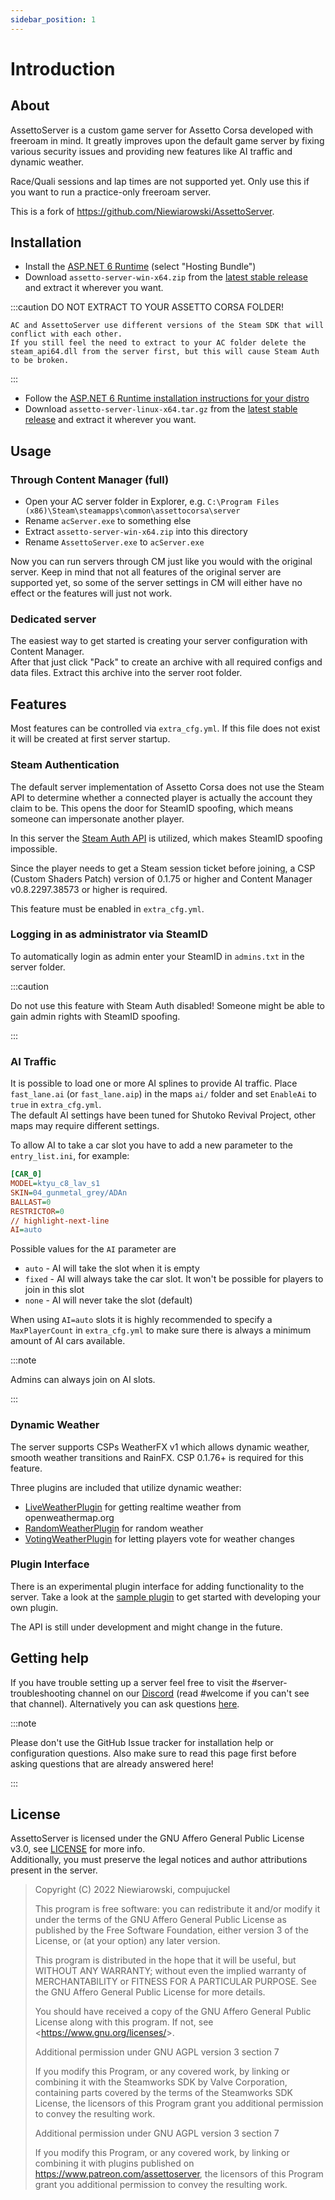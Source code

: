 ```yaml
---
sidebar_position: 1
---
```


# Introduction

## About
AssettoServer is a custom game server for Assetto Corsa developed with freeroam in mind. It greatly improves upon the default game server by fixing various security issues and providing new features like AI traffic and dynamic weather.

Race/Quali sessions and lap times are not supported yet. Only use this if you want to run a practice-only freeroam server.

This is a fork of https://github.com/Niewiarowski/AssettoServer.

## Installation

<Tabs>
<TabItem value="windows" label="Windows" default>

  * Install the [ASP.NET 6 Runtime](https://dotnet.microsoft.com/en-us/download/dotnet/6.0/runtime) (select "Hosting Bundle")
  * Download `assetto-server-win-x64.zip` from the [latest stable release](https://github.com/compujuckel/AssettoServer/releases/latest) and extract it wherever you want.  

  :::caution DO NOT EXTRACT TO YOUR ASSETTO CORSA FOLDER!

    AC and AssettoServer use different versions of the Steam SDK that will conflict with each other.
    If you still feel the need to extract to your AC folder delete the steam_api64.dll from the server first, but this will cause Steam Auth to be broken.
  
  :::

</TabItem>
<TabItem value="linux" label="Linux">

  * Follow the [ASP.NET 6 Runtime installation instructions for your distro](https://docs.microsoft.com/en-us/dotnet/core/install/linux)
  * Download `assetto-server-linux-x64.tar.gz` from the [latest stable release](https://github.com/compujuckel/AssettoServer/releases/latest) and extract it wherever you want.

</TabItem>
</Tabs>

## Usage

### Through Content Manager (full)

* Open your AC server folder in Explorer, e.g. `C:\Program Files (x86)\Steam\steamapps\common\assettocorsa\server`
* Rename `acServer.exe` to something else
* Extract `assetto-server-win-x64.zip` into this directory
* Rename `AssettoServer.exe` to `acServer.exe`

Now you can run servers through CM just like you would with the original server. Keep in mind that not all features of the original server are supported yet, so some of the server settings in CM will either have no effect or the features will just not work.

### Dedicated server

The easiest way to get started is creating your server configuration with Content Manager.  
After that just click "Pack" to create an archive with all required configs and data files. Extract this archive into the server root folder.

## Features

Most features can be controlled via `extra_cfg.yml`. If this file does not exist it will be created at first server startup.

### Steam Authentication

The default server implementation of Assetto Corsa does not use the Steam API to determine whether a connected player
is actually the account they claim to be. This opens the door for SteamID spoofing, which means someone can
impersonate another player.

In this server the [Steam Auth API](https://partner.steamgames.com/doc/features/auth) is utilized, which makes SteamID spoofing impossible.

Since the player needs to get a Steam session ticket before joining, a CSP (Custom Shaders Patch) version of 0.1.75 or higher and Content Manager v0.8.2297.38573 or higher is required.

This feature must be enabled in `extra_cfg.yml`.

### Logging in as administrator via SteamID

To automatically login as admin enter your SteamID in `admins.txt` in the server folder.

:::caution

Do not use this feature with Steam Auth disabled! Someone might be able to gain admin rights with SteamID spoofing.

:::

### AI Traffic

It is possible to load one or more AI splines to provide AI traffic. Place `fast_lane.ai` (or `fast_lane.aip`) in the maps `ai/` folder and set `EnableAi` to `true` in `extra_cfg.yml`.  
The default AI settings have been tuned for Shutoko Revival Project, other maps may require different settings.

To allow AI to take a car slot you have to add a new parameter to the `entry_list.ini`, for example:
```ini
[CAR_0]
MODEL=ktyu_c8_lav_s1
SKIN=04_gunmetal_grey/ADAn
BALLAST=0
RESTRICTOR=0
// highlight-next-line
AI=auto
```

Possible values for the `AI` parameter are
* `auto` - AI will take the slot when it is empty
* `fixed` - AI will always take the car slot. It won't be possible for players to join in this slot
* `none` - AI will never take the slot (default)

When using `AI=auto` slots it is highly recommended to specify a `MaxPlayerCount` in `extra_cfg.yml` to make sure there is always a minimum amount of AI cars available.

:::note

Admins can always join on AI slots.

:::

### Dynamic Weather

The server supports CSPs WeatherFX v1 which allows dynamic weather, smooth weather transitions and RainFX. CSP 0.1.76+ is required for this feature.

Three plugins are included that utilize dynamic weather:
* [LiveWeatherPlugin](./plugins/LiveWeatherPlugin.md) for getting realtime weather from openweathermap.org
* [RandomWeatherPlugin](./plugins/RandomWeatherPlugin.md) for random weather
* [VotingWeatherPlugin](./plugins/VotingWeatherPlugin.md) for letting players vote for weather changes

### Plugin Interface

There is an experimental plugin interface for adding functionality to the server. Take a look at the [sample plugin](./plugins/SamplePlugin.md) to get started with developing your own plugin.

The API is still under development and might change in the future.

## Getting help
If you have trouble setting up a server feel free to visit the #server-troubleshooting channel on our [Discord](https://discord.gg/uXEXRcSkyz) (read #welcome if you can't see that channel).
Alternatively you can ask questions [here](https://github.com/compujuckel/AssettoServer/discussions/categories/help).

:::note

Please don't use the GitHub Issue tracker for installation help or configuration questions. Also make sure to read this page first before asking questions that are already answered here!

:::

## License
AssettoServer is licensed under the GNU Affero General Public License v3.0, see [LICENSE](https://github.com/compujuckel/AssettoServer/blob/master/LICENSE) for more info.  
Additionally, you must preserve the legal notices and author attributions present in the server.

> Copyright (C)  2022 Niewiarowski, compujuckel
> 
> This program is free software: you can redistribute it and/or modify
> it under the terms of the GNU Affero General Public License as published
> by the Free Software Foundation, either version 3 of the License, or
> (at your option) any later version.
> 
> This program is distributed in the hope that it will be useful,
> but WITHOUT ANY WARRANTY; without even the implied warranty of
> MERCHANTABILITY or FITNESS FOR A PARTICULAR PURPOSE.  See the
> GNU Affero General Public License for more details.
> 
> You should have received a copy of the GNU Affero General Public License
> along with this program.  If not, see &lt;https://www.gnu.org/licenses/&gt;.
> 
> 
> Additional permission under GNU AGPL version 3 section 7
> 
> If you modify this Program, or any covered work, by linking or combining it 
> with the Steamworks SDK by Valve Corporation, containing parts covered by the
> terms of the Steamworks SDK License, the licensors of this Program grant you
> additional permission to convey the resulting work.
> 
> Additional permission under GNU AGPL version 3 section 7
> 
> If you modify this Program, or any covered work, by linking or combining it 
> with plugins published on https://www.patreon.com/assettoserver, the licensors
> of this Program grant you additional permission to convey the resulting work.

